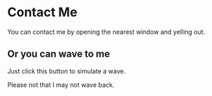 
# Contact Me

You can contact me by opening the nearest window and yelling out.

## Or you can wave to me

Just click this button to simulate a wave.

<Wave />

Please not that I may not wave back. 

